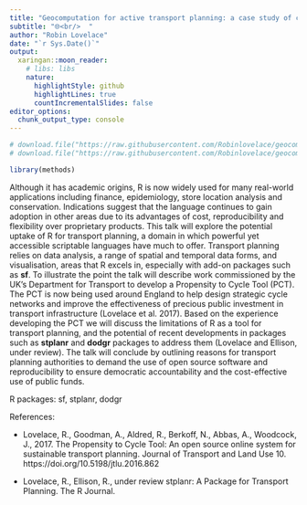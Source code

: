 ```yaml
---
title: "Geocomputation for active transport planning: a case study of cycling network design"
subtitle: "🌐<br/>  "
author: "Robin Lovelace"
date: "`r Sys.Date()`"
output:
  xaringan::moon_reader:
    # libs: libs
    nature:
      highlightStyle: github
      highlightLines: true
      countIncrementalSlides: false
editor_options: 
  chunk_output_type: console
---
```


```r
# download.file("https://raw.githubusercontent.com/Robinlovelace/geocompr/master/refs.bib", "refs.bib")
# download.file("https://raw.githubusercontent.com/Robinlovelace/geocompr/master/packages.bib", "packages.bib")
```

```r
library(methods)
```

Although it has academic origins, R is now widely used for many real-world applications including finance, epidemiology, store location analysis and conservation.
Indications suggest that the language continues to gain adoption in other areas due to its advantages of cost, reproducibility and flexibility over proprietary products.
This talk will explore the potential uptake of R for transport planning, a domain in which powerful yet accessible scriptable languages have much to offer.
Transport planning relies on data analysis, a range of spatial and temporal data forms, and visualisation, areas that R excels in, especially with add-on packages such as **sf**.
To illustrate the point the talk will describe work commissioned by the UK's Department for Transport to develop a Propensity to Cycle Tool (PCT).
The PCT is now being used around England to help design strategic cycle networks and improve the effectiveness of precious public investment in transport infrastructure (Lovelace et al. 2017).
Based on the experience developing the PCT we will discuss the limitations of R as a tool for transport planning, and the potential of recent developments in packages such as **stplanr** and **dodgr** packages to address them (Lovelace and Ellison, under review).
The talk will conclude by outlining reasons for transport planning authorities to demand the use of open source software and reproducibility to ensure democratic accountability and the cost-effective use of public funds.

R packages: sf, stplanr, dodgr

References:

- Lovelace, R., Goodman, A., Aldred, R., Berkoff, N., Abbas, A., Woodcock, J., 2017. The Propensity to Cycle Tool: An open source online system for sustainable transport planning. Journal of Transport and Land Use 10. https://doi.org/10.5198/jtlu.2016.862

- Lovelace, R., Ellison, R., under review stplanr: A Package for Transport Planning. The R Journal.

